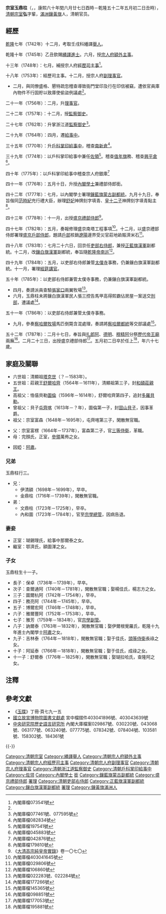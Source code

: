 {{Hatnote|这是[[满族人名|满族人名]]，只称名而不与姓氏连用，其姓氏为[[爱新觉罗氏|爱新觉罗]]。}}
'''宗室玉鼎柱'''（{{lang-mnc|ᡠᡴᠰᡠᠨ<br /> ᡳᠣᡳᡩᡳᠩᠵᡠ|v=Uksun Ioidingju|a=Uksun Iuidingju}}，{{bd|1721年|8月19日|1787年|6月16日|catIdx=Z宗}}，康熙六十年閏六月廿七日酉時－乾隆五十二年五月初二日丑時），[[清朝宗室|清朝宗室]]'''弘'''字輩，[[滿洲鑲黃旗|滿洲鑲黃旗]]人，清朝官员。

== 經歷 ==
[[乾隆|乾隆]]七年（1742年）十二月，考取壬戌科繙譯[[舉人|舉人]]。

乾隆十年（1745年）乙丑欽賜[[繙譯進士|繙譯進士]]。六月，授[[宗人府|宗人府]][[額外主事|額外主事]]。

十三年（1748年）：七月，補授宗人府[[經歷司|經歷司]][[主事|主事]]<ref name="#1">內閣庫檔073541號</ref>。

十八年（1753年）：經歷司主事。十二月，授宗人府[[副理事官|副理事官]]。
*二月，與同僚盛格、懇特疏忽稽查導致衙門堂印及行在印信被竊，遭依官員庫內物件不行固貯以致庫使偷盜例議處<ref name="#1"/>。

二十一年（1756年）：二月，升[[理事官_(清朝)|理事官]]。

二十二年（1757年）：十二月，授[[監察御史|監察御史]]。

二十七年（1762年）：升掌浙江道[[監察御史|監察御史]]<ref>內閣庫檔077461號、077595號</ref>。

二十九年（1764年）：四月，遷[[給事中|給事中]]。

三十五年（1770年）：升[[戶科|戶科]][[掌印給事中|掌印給事中]]，稽查[[南新倉|南新倉]]<ref>內閣庫檔082834號</ref>。

三十九年（1774年）：以戶科掌印給事中兼任[[佐領|佐領]]<ref>內閣庫檔197541號</ref>。稽查[[值年旗|值年旗]]務、稽查[[興平倉|興平倉]]<ref>內閣庫檔045883號</ref>。

四十年（1775年）：以戶科掌印給事中稽查宗人府銀庫<ref>內閣庫檔042876號</ref>

四十一年（1776年）：五月十日，升授[[內閣學士|內閣學士]]兼禮部侍郎銜。

四十二年（1777年）：七月，以內閣學士署理[[鑲藍旗蒙古|鑲藍旗蒙古]][[副都統|副都統]]。九月十九日，奉旨偕同[[范時紀|范時紀]]充行禮大臣，辦理[[舒妃|舒妃]]神牌刻字填青、[[永璂|皇十二子]]神牌刻字填青點主<ref>內閣庫檔179810號</ref>。

四十三年（1778年）：十一月，出授[[盛京禮部侍郎|盛京禮部侍郎]]<ref>《[[大清高宗純皇帝實錄|大清高宗純皇帝實錄]]》卷一〇七〇</ref>。

四十七年（1782年）：五月，奏報修理盛京南塔工程事項<ref>內閣庫檔403041645號</ref>。十二月，以盛京禮部侍郎署理[[盛京戶部侍郎|盛京戶部侍郎]]，題請[[戶部|戶部]]核銷[[遼陽|遼陽]]邊界受災官莊地畝賑濟米石<ref>內閣庫檔029806號</ref>。

四十八年（1783年）：七月二十六日，回京任[[吏部右侍郎|吏部右侍郎]]，兼授[[正藍旗漢軍|正藍旗漢軍]]副都統。十二月，改[[鑲白旗漢軍|鑲白旗漢軍]]副都統，奉旨隨[[乾隆帝南巡|乾隆帝南巡]]<ref>內閣庫檔106860號</ref>。

四十九年（1784年）：五月，以吏部右侍郎兼管[[太僕寺|太僕寺]]事務，仍兼鑲白旗漢軍副都統。十一月，署理[[經筵講官|經筵講官]]。

五十年（1785年）：以吏部右侍郎兼管太僕寺事務，仍兼鑲白旗漢軍副都統。
*四月，奏請派員查驗[[張家口|張家口]]兩翼牧場<ref>內閣庫檔022283號、022284號</ref>。
*六月，玉鼎柱未將鑲白旗漢軍民人張三控告馬甲高得熙霸佔房屋一案送交[[刑部|刑部]]，遭議處<ref>內閣庫檔177266號</ref>。

五十一年（1786年）：以吏部右侍郎兼管太僕寺事務。
*九月，參奏[[察哈爾牧場|察哈爾牧場]]馬匹倒斃含混處理，奏請將[[察哈爾都統|察哈爾都統]]等交部議處<ref>內閣庫檔145365號</ref>。

五十二年（1787年）：二月十七日，奉旨與[[扎郎阿|扎郎阿]]、[[德明|德明]]、[[穆精阿|穆精阿]]分祭[[歷代帝王廟|歷代帝王廟]]兩廡<ref>內閣庫檔098851號</ref>。二月二十三日，出授盛京禮部侍郎<ref>內閣庫檔177053號</ref>。五月初二日卒於任上<ref>內閣庫檔195881號</ref>，年六十七歲。

==家庭及關聯==
*六世祖：清顯祖[[塔克世|塔克世]]（？－1583年）。
*五世祖：莊親王[[舒爾哈齊|舒爾哈齊]]（1564年－1611年），清顯祖第三子，封[[和碩莊親王|和碩莊親王]]。
*高祖父：恪僖貝勒[[圖倫|圖倫]]（1596年－1614年），舒爾哈齊第四子，追封[[多羅貝勒|多羅貝勒]]。
*曾祖父：貝子[[屯齊喀|屯齊喀]]（1613年－？年），圖倫第一子，封[[固山貝子|固山貝子]]，因事革爵。
*祖父：宗室富森（1648年－1695年），屯齊喀第三子，閑散無官職。

*父：宗室富楞（1664年－1737年），富森第二子，官[[三等侍衛|三等侍衛]]，革職。
*母：完顏氏，正室，[[參領|參領]]萬佈之女。

*因婭：[[阿肅|阿肅]]。

===兄弟===
玉鼎柱行三。
*兄：
**伊清額（1698年－1699年），早卒。
**金鼎柱（1716年－1739年），閑散無官職。
*弟：
**文鼎柱（1723年－1725年），早卒。
**內和圖（1723年－1784年），官至[[宗學總管|宗學總管]]，因病告退。

===妻妾===
*正室：瑚錫理氏，給事中那爾泰之女。
*繼室：鄂濟氏，額圖渾之女。

===子女===
玉鼎柱生十一子。
*長子：保卓（1736年－1739年），早卒。
*次子：查爾通阿（1740年－1781年），閑散無官職；娶楊佳氏，楊志方之女。
*三子：圖爾杭阿（1742年－1754年），早卒。
*四子：務亮阿（1744年－1745年），早卒。
*五子：博爾宏阿（1746年－1748年），早卒。
*六子：雅爾豐阿（1752年－1753年），早卒。
*七子：雅芳（1759年－1834年），官[[宗學副管|宗學副管]]。
*八子：訥爾泰（1763年－1832年），閑散無官職；娶伊爾根覺羅氏，乾隆十九年進士內閣學士[[阿肅|阿肅]]之女。
*九子：吉林泰（1764年－1818年），閑散無官職；娶于佳氏，[[頭等侍衛|頭等侍衛]]長祿之女。
*十子：阿延泰（1766年－1818年），閑散無官職；娶于佳氏，成祿之女。
*十一子：舒爾泰（1776年－1825年），閑散無官職；娶瑚拉哈氏，查隆阿之女。

==注釋==
{{reflist|2}}

==參考文獻==
*《[[玉牒|玉牒]]》丁冊·頁七九一五
*[[國立故宮博物院|國立故宮博物院]][http://www.npm.gov.tw/zh-tw/learning/library/info.htm 圖書文獻處] {{Wayback|url=http://www.npm.gov.tw/zh-tw/learning/library/info.htm |date=20110219061109 }}宮中檔摺件403041896號、403043639號
*[[中央研究院|中央研究院]][http://www.ihp.sinica.edu.tw/ 歷史語言研究所] {{Wayback|url=http://www.ihp.sinica.edu.tw/ |date=20100424033054 }}內閣大庫檔案029867號、030220號、043068號、063177號、063240號、077775號、078342號、078404號、103581號、158302號、184361號

{{-}}
{{start box}}
{{s-off}}
{{succession box|無定員|無定員|[[內閣學士|內閣學士]]|<small>乾隆四十一年五月庚辰－乾隆四十四年十一月</small><br>1776年6月25日－1779年12月在任}}
{{succession box|[[全魁|全魁]]|[[宗室宜興|宗室宜興]]|[[盛京禮部侍郎|盛京禮部侍郎]]|<small>乾隆四十四年十一月－乾隆四十八年七月乙卯</small><br>1779年12月－1783年8月23日在任}}
{{succession box|[[諾穆親|諾穆親]]|[[瑪興阿|瑪興阿]]|滿[[吏部右侍郎|吏部右侍郎]]|<small>乾隆四十八年七月乙卯－乾隆五十二年二月癸丑</small><br>1783年8月23日－1787年4月2日在任}}
{{succession box|[[宗室宜興|宗室宜興]]|[[宗室祿康|宗室祿康]]|[[盛京禮部侍郎|盛京禮部侍郎]]|<small>乾隆五十二年二月癸丑－乾隆五十二年五月戊辰</small><br>1787年4月2日－1787年6月16日在任，卒}}
{{end box}}

{{乾隆十年乙丑科繙譯進士金榜}}
{{DEFAULTSORT:Y玉}}
[[Category:清朝宗室|Category:清朝宗室]]
[[Category:繙譯舉人|Category:繙譯舉人]]
[[Category:清朝宗人府額外主事|Category:清朝宗人府額外主事]]
[[Category:清朝宗人府經歷司主事|Category:清朝宗人府經歷司主事]]
[[Category:清朝宗人府副理事官|Category:清朝宗人府副理事官]]
[[Category:清朝宗人府理事官|Category:清朝宗人府理事官]]
[[Category:清朝浙江道監察御史|Category:清朝浙江道監察御史]]
[[Category:清朝戶科掌印給事中|Category:清朝戶科掌印給事中]]
[[Category:佐领|Category:佐领]]
[[Category:內閣學士|Category:內閣學士]]
[[Category:清朝禮部侍郎|銜]]
[[Category:鑲藍旗蒙古副都統|Category:鑲藍旗蒙古副都統]]
[[Category:盛京禮部侍郎|Category:盛京禮部侍郎]]
[[Category:盛京戶部侍郎|署理]]
[[Category:清朝吏部右侍郎|Category:清朝吏部右侍郎]]
[[Category:正藍旗漢軍副都統|Category:正藍旗漢軍副都統]]
[[Category:鑲白旗漢軍副都統|Category:鑲白旗漢軍副都統]]
[[Category:清朝經筵講官|署理]]
[[Category:鑲黃旗滿洲人|Category:鑲黃旗滿洲人]]